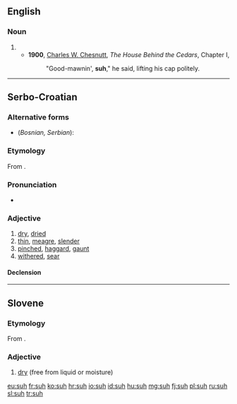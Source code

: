 ==English==

===Noun===
{{head|en|noun}}

# {{eye dialect of|sir}}
#* '''1900''', [[w:Charles W. Chesnutt|Charles W. Chesnutt]], ''The House Behind the Cedars'', Chapter I,
#*:"Good-mawnin', '''suh'''," he said, lifting his cap politely.
----
==Serbo-Croatian==

===Alternative forms===
* (''Bosnian, Serbian''): {{l|sh|suv|sȗv}}

===Etymology===
From {{etyl|sla-pro|sh}} {{recons|suxъ|lang=sla-pro}}.

===Pronunciation===
* {{IPA|/sûːx/|lang=sh}}

===Adjective===
{{sh-adjective|head=sȗh|def=suhi|def_a=sȗhī|comp=suši|comp_a=sȕšī}}

# [[dry]], [[dried]]
# [[thin]], [[meagre]], [[slender]] {{qualifier|of a man}}
# [[pinched]], [[haggard]], [[gaunt]] {{qualifier|of a face}}
# [[withered]], [[sear]]

====Declension====
{{sh-adj-full|suh|o|suš|e}}

----

==Slovene==

===Etymology===
From {{etyl|sla-pro|sl}} {{recons|suxъ|lang=sla-pro}}.

===Adjective===
{{head|sl|adjective|g=m}}

# [[dry]] (free from liquid or moisture)

[[eu:suh]]
[[fr:suh]]
[[ko:suh]]
[[hr:suh]]
[[io:suh]]
[[id:suh]]
[[hu:suh]]
[[mg:suh]]
[[fj:suh]]
[[pl:suh]]
[[ru:suh]]
[[sl:suh]]
[[tr:suh]]